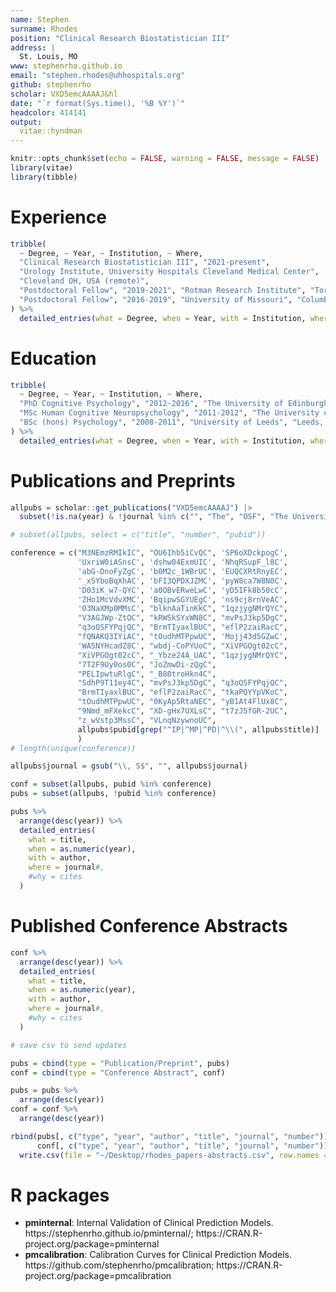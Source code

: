 ```yaml
---
name: Stephen
surname: Rhodes
position: "Clinical Research Biostatistician III"
address: |
  St. Louis, MO
www: stephenrho.github.io
email: "stephen.rhodes@uhhospitals.org"
github: stephenrho
scholar: VXD5emcAAAAJ&hl
date: "`r format(Sys.time(), '%B %Y')`"
headcolor: 414141
output: 
  vitae::hyndman
---
```


<!-- Lakeside Suite 4554, 11100 Euclid Avenue, Cleveland, OH 44106 -->

```r
knitr::opts_chunk$set(echo = FALSE, warning = FALSE, message = FALSE)
library(vitae)
library(tibble)
```

# Experience

```r
tribble(
  ~ Degree, ~ Year, ~ Institution, ~ Where,
  "Clinical Research Biostatistician III", "2021-present",
  "Urology Institute, University Hospitals Cleveland Medical Center",
  "Cleveland OH, USA (remote)",
  "Postdoctoral Fellow", "2019-2021", "Rotman Research Institute", "Toronto ON, CA",
  "Postdoctoral Fellow", "2016-2019", "University of Missouri", "Columbia MO, USA"
) %>% 
  detailed_entries(what = Degree, when = Year, with = Institution, where = Where)
```

# Education

```r
tribble(
  ~ Degree, ~ Year, ~ Institution, ~ Where,
  "PhD Cognitive Psychology", "2012-2016", "The University of Edinburgh", "Edinburgh, UK",
  "MSc Human Cognitive Neuropsychology", "2011-2012", "The University of Edinburgh", "Edinburgh, UK",
  "BSc (hons) Psychology", "2008-2011", "University of Leeds", "Leeds, UK"
) %>% 
  detailed_entries(what = Degree, when = Year, with = Institution, where = Where)
```

# Publications and Preprints

<!-- (see https://scholar.google.com/citations?user=VXD5emcAAAAJ&hl=en for pdfs) -->

```r
allpubs = scholar::get_publications("VXD5emcAAAAJ") |>
  subset(!is.na(year) & !journal %in% c("", "The", "OSF", "The University of Edinburgh", "JOURNAL OF EXPERIMENTAL PSYCHOLOGY-LEARNING MEMORY AND COGNITION") & !(pubid %in% c("zA6iFVUQeVQC", "K3LRdlH-MEoC")))

# subset(allpubs, select = c("title", "number", "pubid"))

conference = c("M3NEmzRMIkIC", "OU6Ihb5iCvQC", 'SP6oXDckpogC',
               'UxriW0iASnsC', 'dshw04ExmUIC', 'NhqRSupF_l8C', 
               'abG-DnoFyZgC', 'b0M2c_1WBrUC', 'EUQCXRtRnyEC',
               '_xSYboBqXhAC', 'bFI3QPDXJZMC', 'pyW8ca7W8N0C',
               'D03iK_w7-QYC', 'a0OBvERweLwC', 'yD5IFk8b50cC',
               'ZHo1McVdvXMC', 'BqipwSGYUEgC', 'ns9cj8rnVeAC',
               'O3NaXMp0MMsC', "blknAaTinKkC", "1qzjygNMrQYC",
               "V3AGJWp-ZtQC", "kRWSkSYxWN8C", "mvPsJ3kp5DgC",
               "q3oQSFYPqjQC", "BrmTIyaxlBUC", "eflP2zaiRacC",
               "fQNAKQ3IYiAC", "tOudhMTPpwUC", 'Mojj43d5GZwC',
               'WA5NYHcadZ8C', "wbdj-CoPYUoC", "XiVPGOgt02cC",
               "XiVPGOgt02cC", "_Ybze24A_UAC", "1qzjygNMrQYC",
               "7T2F9Uy0os0C", "JoZmwDi-zQgC", 
               "PELIpwtuRlgC", "_B80troHkn4C", 
               "SdhP9T11ey4C", "mvPsJ3kp5DgC", "q3oQSFYPqjQC", 
               "BrmTIyaxlBUC", "eflP2zaiRacC", "tkaPQYYpVKoC", 
               "tOudhMTPpwUC", "0KyAp5RtaNEC", "yB1At4FlUx8C", 
               "9Nmd_mFXekcC", "XD-gHx7UXLsC", "t7zJ5fGR-2UC", 
               "z_wVstp3MssC", "VLnqNzywnoUC", 
               allpubs$pubid[grep("^IP|^MP|^PD|^\\(", allpubs$title)]
               )
# length(unique(conference))

allpubs$journal = gsub("\\, S$", "", allpubs$journal)

conf = subset(allpubs, pubid %in% conference)
pubs = subset(allpubs, !pubid %in% conference)

pubs %>% 
  arrange(desc(year)) %>%
  detailed_entries(
    what = title,
    when = as.numeric(year),
    with = author,
    where = journal#,
    #why = cites
  )

```

# Published Conference Abstracts

```r
conf %>% 
  arrange(desc(year)) %>%
  detailed_entries(
    what = title,
    when = as.numeric(year),
    with = author,
    where = journal#,
    #why = cites
  )
```

```r
# save csv to send updates

pubs = cbind(type = "Publication/Preprint", pubs)
conf = cbind(type = "Conference Abstract", conf)

pubs = pubs %>% 
  arrange(desc(year))
conf = conf %>% 
  arrange(desc(year))

rbind(pubs[, c("type", "year", "author", "title", "journal", "number")],
      conf[, c("type", "year", "author", "title", "journal", "number")]) |>
  write.csv(file = "~/Desktop/rhodes_papers-abstracts.csv", row.names = F, na = "")

```

# R packages

- **pminternal**: Internal Validation of Clinical Prediction Models. https://stephenrho.github.io/pminternal/; https://CRAN.R-project.org/package=pminternal
- **pmcalibration**: Calibration Curves for Clinical Prediction Models. https://github.com/stephenrho/pmcalibration; https://CRAN.R-project.org/package=pmcalibration